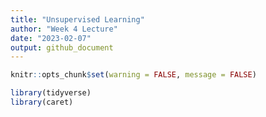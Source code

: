 ```yaml
---
title: "Unsupervised Learning"
author: "Week 4 Lecture"
date: "2023-02-07"
output: github_document
---
```


```r
knitr::opts_chunk$set(warning = FALSE, message = FALSE)
```

```r
library(tidyverse)
library(caret)
```

